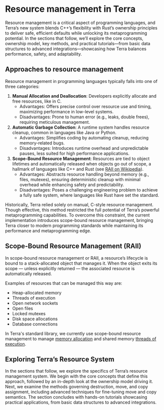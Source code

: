 # Resource management in Terra
Resource management is a critical aspect of programming languages, and Terra’s new system blends C++’s flexibility with Rust’s ownership principles to deliver safe, efficient defaults while unlocking its metaprogramming potential. In the sections that follow, we’ll explore the core concepts, ownership model, key methods, and practical tutorials—from basic data structures to advanced integrations—showcasing how Terra balances performance, safety, and adaptability.


## Approaches to resource management
Resource management in programming languages typically falls into one of three categories:

1. **Manual Allocation and Deallocation**: Developers explicitly allocate and free resources, like in C.
    - Advantages: Offers precise control over resource use and timing, maximizing performance in low-level systems.
    - Disadvantages: Prone to human error (e.g., leaks, double frees), requiring meticulous management.
2. **Automatic Garbage Collection**: A runtime system handles resource cleanup, common in languages like Java or Python.
    - Advantages: Simplifies coding by automating cleanup, reducing memory-related bugs.
    - Disadvantages: Introduces runtime overhead and unpredictable pauses, less suited for high performance applications.
3. **Scope-Bound Resource Management**: Resources are tied to object lifetimes and automatically released when objects go out of scope, a hallmark of languages like C++ and Rust (see [RAII on Wikipedia](https://en.wikipedia.org/wiki/Resource_acquisition_is_initialization)).
    - Advantages: Abstracts resource handling beyond memory (e.g., files, mutexes), ensuring deterministic cleanup with minimal overhead while enhancing safety and predictability.
    - Disadvantages: Poses a challenging engineering problem to achieve a fully safe system, where languages like Rust have set the standard.

Historically, Terra relied solely on manual, C-style resource management. Though effective, this method restricted the full potential of Terra’s powerful metaprogramming capabilities. To overcome this constraint, the current implementation introduces scope-bound resource management, bringing Terra closer to modern programming standards while maintaining its performance and metaprogramming edge.

## Scope-Bound Resource Management (RAII)
In scope-bound resource management or RAII, a resource’s lifecycle is bound to a stack-allocated object that manages it. When the object exits its scope — unless explicitly returned — the associated resource is automatically released. 

Examples of resources that can be managed this way are:
- Heap-allocated memory
- Threads of execution
- Open network sockets
- Open files
- Locked mutexes
- Disk space allocations
- Database connections

In Terra's standard library, we currently use scope-bound resource management to manage [memory allocation](./../../standard-library/allocators/intro.md) and shared memory [threads of execution](./../../standard-library/threads/intro.md).

## Exploring Terra’s Resource System
In the sections that follow, we explore the specifics of Terra’s resource management system. We begin with the core concepts that define this approach, followed by an in-depth look at the ownership model driving it. Next, we examine the methods governing destruction, move, and copy assignment, including advanced techniques for fine-tuning move and copy semantics. The section concludes with hands-on tutorials showcasing practical applications, from basic data structures to advanced integrations.